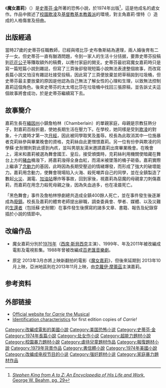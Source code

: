 {{NoteTA
|G1=Show
|1=zh-cn:魔女卡丽;zh-tw:魔女嘉莉
|2=凯丽=>zh-cn:魔女卡丽;}}
{{infobox Book | <!-- See Wikipedia:WikiProject_Novels or Wikipedia:WikiProject_Books -->
| name             = 魔女嘉莉<br>Carrie
| title_orig       =
| translator       =
| image            = [[File:Carrienovel.jpg|200px]]
| image_caption    = 首版封面
| author           = [[史蒂芬·金|史蒂芬·金]]
| cover_artist     = 
| country          = {{USA}}
| language         = [[英文|英文]]
| genre            = [[恐怖|恐怖]]
| publisher        = {{flagicon|USA}} [[雙日|雙日]]
| release_date     = 1974年
| media_type       = 平裝
| pages            = 
| isbn             = 
}}

《'''魔女嘉莉'''》（{{lang-en|''Carrie''}}）是[[史蒂芬·金|史蒂芬·金]]所著的恐怖小說，於1974年出版<ref>[http://books.google.com/books?id=2BcECkYB7uoC&pg=PA29&lpg=PA29&dq=carrie+%22stephen+king%22+%22april+5%22&source=bl&ots=XbH2Arfi6h&sig=ty8nd5PHL2l38AO-ILBxr1E_imU&hl=en&sa=X&ei=f5X0T63IO8rq6gGC6dHgBg&ved=0CFQQ6AEwBg#v=onepage&q=carrie%20%22stephen%20king%22%20%22april%205%22&f=false ''Stephen King from A to Z: An Encyclopedia of His Life and Work'', George W. Beahm, pg. 29]</ref>，這是他成名的處女作。作品中敘述了[[校園欺凌|校園欺凌]]及[[基督教基本教義派|基督教基本教義派]]的環境，對主角嘉莉·懷特（{{link-en|Carrie White|Carrie White}}）造成的人格傷害及扭曲。

==出版經過==
當時27歲的史蒂芬任職教師，已經與塔比莎·史布魯斯結為連理，兩人婚後育有二子一女。但史蒂芬一直有酗酒問題，令到一家人的生活十分拮据，要靠史蒂芬投稿到[[花花公子|花花公子]]等賺取額外的稿費，以應付家庭的開支。史蒂芬最初寫魔女嘉莉時只是寫一篇短篇小說到雜誌，但寫了三頁後卻發現短篇小說無法表達整個故事，而改寫長篇小說又怕沒有雜誌社接受投稿，因此寫了三頁便放棄並把草稿拋到垃圾桶，但史蒂芬最主要放棄的原因是他認為自己無法了解女性的心理和生理，以致無法控制嘉莉這個角色。後來史蒂芬的太太塔比莎在垃圾桶中找回三張原稿，並告訴丈夫這個故事將會成功，於是史蒂芬繼續寫下去。

==故事簡介==
嘉莉生長在[[緬因州|緬因州]]小鎮詹柏林（Chamberlain）的單親家庭，母親是宗教狂熱分子，對嘉莉百般折磨，使她長期生活在壓力下。在學校，她同樣是受到[[欺凌|欺凌]]的對象，十六歲時才第一次[[月經|月經]]，因此被同學取笑及羞辱。校長為此取消其中一位施暴者克莉絲參與畢業晚會的資格，克莉絲自此更憎恨嘉莉。另一位有份參與欺凌的同學蘇·史耐爾則對此感到內疚，並叫男朋友湯米邀請嘉莉出席畢業晚會。在晚會上，湯米和嘉莉被選為舞會國王、皇后，接受頒獎時，克莉絲利用機關使暗藏在舞台上方的[[豬血|豬血]]桶潑下，將嘉莉潑得全身血紅，而湯米被墜落的桶子砸昏。嘉莉實際上繼承了[[念動力|念動力]]的基因，此時因為長期受壓迫的情緒爆發，而形成了強大的破壞能力。嘉莉用念動力，使舞會現場陷入火海、殺死嘲弄自己的同學，並在全鎮製造了數起[[火災|火災]]、漏電、[[加油站|加油站]]爆炸等事故，回到家後，視嘉莉為惡魔的母親拿刀刺傷嘉莉，而嘉莉在用念力殺死母親之後，因為失血過多，也在凌晨死亡。

「黑色舞會」事件及詹柏林慘劇總共造成全鎮400餘人死亡，並在事件發生後逐漸成為[[鬼鎮|廢鎮]]。校長及嘉莉的體育老師提出辭職，調查委員會、學者、媒體、以及災難的[[生還者|生還者]]（包括蘇·史耐爾）在事件發生後撰寫的諸多文章、書籍、報告及紀錄穿插於小說的情節中。

==改编作品==
*魔女嘉莉分別於[[魔女嘉莉_(1976年電影)|1976年]]（[[西席·斯貝西克|西席·斯貝西克]]主演）、1999年、{{link-en|2002|Carrie (2002 film)}}年及2011年被改編成電影及電視影集。1988年曾被改編成[[百老匯音樂劇|百老匯音樂劇]]。

*原定 2013年3月亦將上映新翻拍的電影《[[魔女嘉莉_(2013年電影)|魔女嘉莉]]》，但後來延期到 2013年10月上映，亞洲地區則在2013年11月上映，由[[克蘿伊·摩蕾茲|克蘿伊·摩蕾茲]]主演嘉莉。

==参考资料==
{{Reflist}}

==外部链接==
{{wikiquote|Carrie (novel)|Carrie}}
*[http://www.carriethemusical.com Official website for ''Carrie'' the Musical] {{Wayback|url=http://www.carriethemusical.com/ |date=20070301175810 }}
*[http://www.bookpoi.com/carrie_by_stephen_king_first_edition_identification.html Identification characteristics] {{Wayback|url=http://www.bookpoi.com/carrie_by_stephen_king_first_edition_identification.html |date=20080309200438 }} for first edition copies of ''Carrie!''

{{史蒂芬·金}}
{{Authority control}}
{{DEFAULTSORT:Carrie (Novel)}}
[[Category:改編成電影的美國小說|Category:改編成電影的美國小說]]
[[Category:美国恐怖小说|Category:美国恐怖小说]]
[[Category:史蒂芬·金|Category:史蒂芬·金]]
[[Category:1974年長篇小說|Category:1974年長篇小說]]
[[Category:处女作小说|Category:处女作小说]]
[[Category:超能力題材小說|Category:超能力題材小說]]
[[Category:校園暴力題材小說|Category:校園暴力題材小說]]
[[Category:虐待兒童題材作品|Category:虐待兒童題材作品]]
[[Category:報復題材小說|Category:報復題材小說]]
[[Category:1979年背景作品|Category:1979年背景作品]]
[[Category:書信體小說|Category:書信體小說]]
[[Category:1974年美國小說|Category:1974年美國小說]]
[[Category:改编成电视节目的小说|Category:改编成电视节目的小说]]
[[Category:强奸题材小说|Category:强奸题材小说]]
[[Category:家庭暴力題材作品|Category:家庭暴力題材作品]]